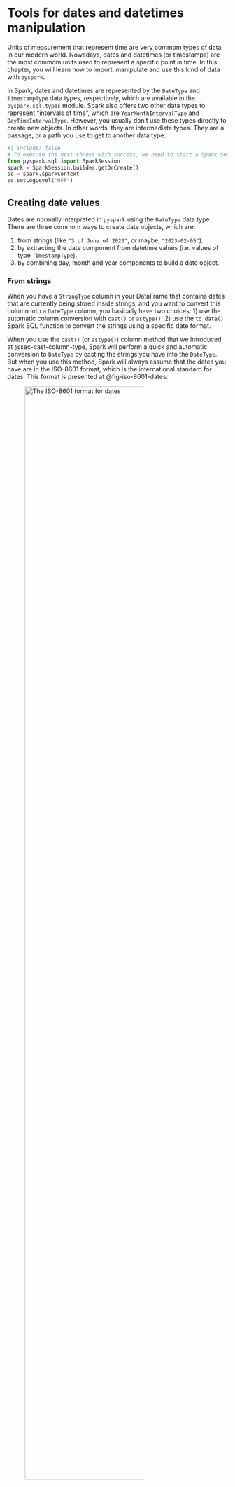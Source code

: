 # Tools for dates and datetimes manipulation {#sec-datetime-tools}

Units of measurement that represent time are very commom types of data in our modern world. Nowadays, dates and datetimes (or timestamps) are the most commom units used to represent a specific point in time. In this chapter, you will learn how to import, manipulate and use this kind of data with `pyspark`.

In Spark, dates and datetimes are represented by the `DateType` and `TimestampType` data types, respectively, which are available in the `pyspark.sql.types` module. Spark also offers two other data types to represent "intervals of time", which are `YearMonthIntervalType` and `DayTimeIntervalType`. However, you usually don't use these types directly to create new objects. In other words, they are intermediate types. They are a passage, or a path you use to get to another data type.

```{python}
#| include: false
# To execute the next chunks with success, we need to start a Spark Session
from pyspark.sql import SparkSession
spark = SparkSession.builder.getOrCreate()
sc = spark.sparkContext
sc.setLogLevel("OFF")
```

## Creating date values {#sec-create-dates}

Dates are normally interpreted in `pyspark` using the `DateType` data type. There are three commom ways to create date objects, which are:

1. from strings (like `"3 of June of 2023"`, or maybe, `"2023-02-05"`).
2. by extracting the date component from datetime values (i.e. values of type `TimestampType`).
3. by combining day, month and year components to build a date object.


### From strings

When you have a `StringType` column in your DataFrame that contains dates that are currently being stored inside strings, and you want to convert this column into a `DateType` column, you basically have two choices: 1) use the automatic column conversion with `cast()` or `astype()`; 2) use the `to_date()` Spark SQL function to convert the strings using a specific date format.

When you use the `cast()` (or `astype()`) column method that we introduced at @sec-cast-column-type, Spark will perform a quick and automatic conversion to `DateType` by casting the strings you have into the `DateType`. But when you use this method, Spark will always assume that the dates you have are in the ISO-8601 format, which is the international standard for dates. This format is presented at @fig-iso-8601-dates:

![The ISO-8601 format for dates](./../Figures/format_date.png){#fig-iso-8601-dates width=80%}

Basically, the ISO-8601 standard specifies that dates are represented in the format "YYYY-MM-DD" (or "Year-Month-Date"), like `2023-09-19`, `1926-05-21`, or `2005-11-01`. This is also the format that dates are usually formatted in United States of America. So, if the dates you have (which are currently stored inside strings) are formatted like the ISO-8601 standard, then, you can safely and easily convert them into the `DateType` by using the `cast()` or `astype()` column methods.

However, if these dates are formatted in a different way, then, the `cast()` method will very likely produce `null` values as a result, because it cannot parse dates that are outside the ISO-8601 format. If that is your case, then you should use the `to_date()` function, which allows you to specify the exact format of your dates.

There are many examples of date formats which are outside of the ISO-8601 format. Like:

- In Brazil and Spain, dates are formatted as "Day/Month/Year". Example: "23/04/2022" for April 23, 2022.
- In Japan, dates are formatted as "year month day (weekday)", with the Japanese characters meaning "year", "month" and "day" inserted after the numerals. Example: 2008年12月31日 (水) for "Wednesday 31 December 2008".
- Many websites display dates using the full name of the month, like "November 18, 2023". This is an important fact considering that web-scrapping is a real and important area of data analysis these days.

I will describe at @sec-datetime-patterns how you can use the `to_date()` function to convert dates that are outside of the ISO format to `DateType` values. But for now, for simplicity sake, I will consider only strings that contains date in the ISO format.

As a first example, lets consider the DataFrame `df` below:

```{python}
from pyspark.sql import Row

data = [
    Row(date_registered = "2021-01-01"),
    Row(date_registered = "2021-01-01"),
    Row(date_registered = "2021-01-02"),
    Row(date_registered = "2021-01-03")
]

df = spark.createDataFrame(data)
```

If we look at the DataFrame schema of `df`, we can see that the `date_registered` column is currently being interpreted as a column of type `StringType`:

```{python}
df.printSchema()
```

Since the dates from the `date_registered` column are formatted like the ISO-8601 standard, we can safely use `cast()` to get a column of type `DateType`. And if we look again at the DataFrame schema after the transformation, we can certify that the `date_registered` column is in fact now, a column of type `DateType`.

```{python}
from pyspark.sql.functions import col

df = df.withColumn(
    'date_registered',
    col('date_registered').cast('date')
)

df.show()
```

```{python}
df.printSchema()
```


### From datetime values

A datetime value is a value that contains both a date component and a time component. But you can obviously extract just the date component from a datetime value. Let's use the following DataFrame as example:

```{python}
from pyspark.sql import Row
from datetime import datetime

data = [
    {'as_datetime': datetime(2021, 6, 12, 10, 0, 0)},
    {'as_datetime': datetime(2021, 6, 12, 18, 0, 0)},
    {'as_datetime': datetime(2021, 6, 13, 7, 0, 0)},
    {'as_datetime': datetime(2021, 6, 14, 19, 30, 0)}
]

df = spark.createDataFrame(data)
df.printSchema()
```

You can extract the date component from the `as_datetime` column by directly casting the column into the `DateType` type. Like you would normally do with a string column.

```{python}
df.withColumn('date_component', col('as_datetime').cast('date'))\
    .show()
```


### From individual components

If you have 3 columns in your DataFrame, one for each component of a date value (day, month, year), you can group these components together to form date values. In `pyspark` you do this by using the `make_date()` function.

To use this function, you just list the columns of each component in the following order: year, month and day. Like in this example:

```{python}
from pyspark.sql.functions import make_date
df3 = spark.createDataFrame([
    Row(day=14,month=2,year=2021),
    Row(day=30,month=4,year=2021),
    Row(day=2,month=5,year=2021),
    Row(day=6,month=5,year=2021)
])

df3\
    .withColumn(
        'as_date',
        make_date(
            col('year'),
            col('month'),
            col('day')
        )
    )\
    .show()
```


## Creating datetime values

Datetime values are values that contains both a date and a time components. These datetime values might also come with a time zone component, although this component is not mandatory.

Different programming languages and frameworks might have different names for these kind of values. Because of that, you might know datetime values by a different name. For example, "timestamps" is also a very popular name for this kind of values. Anyway, in `pyspark`, datetime (or timestamp) values are interpreted by the `TimestampType` data type.

There are three commom ways to create datetime objects, which are:

1. from strings (like `"2023-02-05 12:30:00"`).
2. from integer values (i.e. `IntegerType` and `LongType`).
3. by combining the individual components of a datetime value (day, month, year, hour, minute, second, etc.) to form a complete datetime value.


### From strings

Again, if your datetime values are being currently stored inside strings, and, you want to convert them to datetime values, you can use the automatic conversion of Spark with the `cast()` column method. However, as we stated at @sec-create-dates, when you use this path, Spark will always assume that your datetime values follow the ISO-8601 format.

The ISO-8601 standard states that datetime values should always follow the format "YYYY-MM-DD HH:MM:SS Z" (or "Year-Month-Day Hour:Minute:Second TimeZone"). You can see at @fig-iso-8601-datetime, that are components that are mandatory (meaning that they always appear in a datetime value), and components that are optional (meaning that they might appear or might not in a datetime value).

The time zone component is always optional, and because of that, they usually are not present in the datetime values you have. There are some variations and extra characters that might appear at some points, for example, the character 'T' might appear to clearly separate the date from the time component, and the character 'Z' to separate the time zone from the time component. Also, the time component might have a microseconds section to identify a more precise point in time.

But despite all these variations, datetime values that are ISO-8601 compatible are basically always following this same pattern (or this same order of components) of "Year-Month-Day Hour:Minute:Second TimeZone". Examples of values that follows this standard are "2014-10-18T16:30:00Z", "2019-05-09 08:20:05.324" and "2020-01-01 12:30:00 -03".

![The ISO-8601 format for datetime/timestamp values](./../Figures/format_datetime.png){#fig-iso-8601-datetime width=100%}

This means that if your datetime values are not in this format, if they do not follow the ISO-8601 standard, then, you should not use the `cast()` method. If that is your case, you should use datetime patterns with the `to_timestamp()` function. We describe these assets in more depth at @sec-datetime-patterns.

For now, let's focus on examples that use the ISO-8601 format. As an example, lets use the `df2` DataFrame below:

```{python}
data = [
    Row(datetime_as_string = "2021-02-23T04:41:57Z"),
    Row(datetime_as_string = "2021-05-18T12:30:05Z"),
    Row(datetime_as_string = "2021-11-13T16:30:00Z"),
    Row(datetime_as_string = "2021-08-09T00:30:16Z")
]

df2 = spark.createDataFrame(data)
df2.printSchema()
```

You can see above, that the `datetime_as_string` column is currently being interpreted as a column of strings.
But since the values are in ISO-8601 format, I can use the cast method to directly convert them into timestamp values.

```{python}
df2 = df2\
    .withColumn(
        'datetime_values',
        col('datetime_as_string').cast('timestamp')
    )

df2.printSchema()
```

```{python}
df2.show()
```

### From integers

You can also convert integers directly to datetime values by using the `cast()` method. In this situation, the integers are interpreted as being the number of seconds since the UNIX time epoch, which is mid-night of 1 January of 1970 (`"1970-01-01 00:00:00"`). In other words, the integer `60` will be converted the point in time that is 60 seconds after `"1970-01-01 00:00:00"`, which would be `"1970-01-01 00:01:00"`.

In the example below, the number 1,000,421,325 is converted into 19:48:45 of 13 September of 2001. Because this exact point in time is 1.000421 billion of seconds ahead of the UNIX epoch.

```{python}
df3 = spark.createDataFrame([
    Row(datetime_as_integer = 1000421325),
    Row(datetime_as_integer = 1000423628),
    Row(datetime_as_integer = 500),
    Row(datetime_as_integer = 1000493412)
])

df3 = df3\
    .withColumn(
        'datetime_values',
        col('datetime_as_integer').cast('timestamp')
    )

df3.show()
```



However, you probably notice in the example above, that something is odd. Because the number 500 was converted into `"1969-12-31 21:08:20"`, which is in theory, behind the UNIX epoch, which is 1 January of 1970. Why did that happen? The answer is that **your time zone is always taken into account** during a conversion from integers to datetime values!

In the example above, Spark is running on an operating system that is using the America/Sao_Paulo time zone (which is 3 hours late from international time zone - UTC-3) as the "default time zone" of the system. As a result, integers will be interpreted as being the number of seconds since the UNIX time epoch **minus 3 hours**, which is `"1969-12-31 21:00:00"`. So, in this context, the integer `60` would be converted into `"1969-12-31 21:01:00"` (instead of the usual `"1970-01-01 00:01:00"` that you would expect).

That is why the number 500 was converted into `"1969-12-31 21:08:20"`. Because it is 500 seconds ahead of `"1969-12-31 21:00:00"`, which is 3 hours behind the UNIX time epoch.

But what if you wanted to convert your integers into a UTC-0 time zone? Well, you could just set the time zone of your Spark Session to the international time zone before you do the conversion, with the command below:

```python
spark.conf.set("spark.sql.session.timeZone", "UTC")
```

But you could also do the conversion anyway and adjust the values later. That is, you just perform the conversion with the `cast()` method, even if the result would be in your current time zone. After that, you add the amount of time necessary to transpose your datetime values to the international time zone (UTC-0).

So in the above example, since I was using the Brasília time zone (UTC-3) during the above conversion, I just need to add 3 hours to all datetime values to get their equivalents values in international time zone. You can do that by using interval expressions, which will be discussed in more depth at @sec-interval-express.

```{python}
from pyspark.sql.functions import expr
df3 = df3\
    .withColumn(
        'datetime_values_utc0',
        expr("datetime_values + INTERVAL 3 HOURS")
    )

df3.show()
```


### From individual components

If you have 6 columns in your DataFrame, one for each component of a datetime value (day, month, year, hour, minute, second), you can group these components together to compose datetime values. We do this in `pyspark` by using the `make_timestamp()` function.

To use this function, you just list the columns of each component in the following order: year, month, day, hours, minutes, seconds. Like in this example:

```{python}
from pyspark.sql.functions import make_timestamp
df3 = spark.createDataFrame([
    Row(day=14,month=2,year=2021,hour=12,mins=45,secs=0),
    Row(day=30,month=4,year=2021,hour=8,mins=10,secs=0),
    Row(day=2,month=5,year=2021,hour=5,mins=9,secs=12),
    Row(day=6,month=5,year=2021,hour=0,mins=34,secs=4)
])

df3\
    .withColumn(
        'as_datetime',
        make_timestamp(
            col('year'),
            col('month'),
            col('day'),
            col('hour'),
            col('mins'),
            col('secs')
        )
    )\
    .show()
```


## Introducing datetime patterns {#sec-datetime-patterns}

Every time you have strings that contains dates and datetime values that are outside of the ISO-8601 format, you usually have to use datetime patterns to convert these strings to date or datetime values. In other words, in this section I will describe how you can use datetime patterns to convert string values (that are outside of the ISO-8601 format) into dates or datetimes values.

Despite the existence of an international standard (like ISO-8601), the used date and datetime formats varies accross different countries around the world. There are tons of examples of these different formats. For example, in Brazil, dates are usually formatted like "Day/Month/Year". Not only the order of the date components (day, month and year) are different, but also, the separator character ("/" instead of "-").

In essence, a datetime pattern is a string pattern that describes a specific date or datetime format. This means that we can use a datetime pattern to describe any date or datetime format. A datetime pattern is a string value that is constructed by grouping letters together. Each individual letter represents an individual component of a date or a datetime value.

You can see at @tbl-date-components a list of the most commom used letters in datetime patterns. If you want, you can also see the full list of possible letters in datetime patterns by visiting the Spark Datetime Patterns page[^datetime_patterns].


| Letter | Meaning                  | Example of a valid value                       |
| ------ | ------------------------ | ---------------------------------------------- |
| G      | era                      | AD; Anno Domini                                |
| y      | year                     | 2020; 20                                       |
| D      | day-of-year              | 189                                            |
| M/L    | month-of-year            | 7; 07; Jul; July                               |
| d      | day-of-month             | 28                                             |
| Q/q    | quarter-of-year          | 3; 03; Q3; 3rd quarter                         |
| E      | day-of-week              | Tue; Tuesday                                   |
| F      | aligned day of week      | 3                                              |
| a      | am-pm-of-day             | PM                                             |
| h      | clock-hour-of-am-pm      | 12                                             |
| K      | hour-of-am-pm            | 0                                              |
| k      | clock-hour-of-day        | 0                                              |
| H      | hour-of-day              | 0                                              |
| m      | minute-of-hour           | 30                                             |
| s      | second-of-minute         | 55                                             |
| S      | fraction-of-second       | 978                                            |
| V      | time-zone ID             | America/Los_Angeles; Z; -08:30                 |
| z      | time-zone name           | Pacific Standard Time; PST                     |
| O      | localized zone-offset    | GMT+8; GMT+08:00; UTC-08:00;                   |
| X      | zone-offset ‘Z’ for zero | Z; -08; -0830; -08:30; -083015; -08:30:15;     |
| x      | zone-offset              | +0000; -08; -0830; -08:30; -083015; -08:30:15; |
| Z      | zone-offset              | +0000; -0800; -08:00;                          |

: List of letters to represent date and datetime components {#tbl-date-components}

[^datetime_patterns]: <https://spark.apache.org/docs/latest/sql-ref-datetime-pattern.html>


### Using datetime patterns to get date values

Following @tbl-date-components, if we had a date in the format "Day, Month of Year", like "12, November of 1997", we would use the letters d, M and y for each of the three components that are present in this format. In fact, let's create a DataFrame with this exact value, and let's demonstrate how could you convert it to a `DateType` value.

```{python}
data = [ {"date": "12, November of 1997"} ]
weird_date = spark.createDataFrame(data)
weird_date.show()
```

To convert it from the `StringType` to `DateType` we have to use the `to_date()` Spark SQL function. Because with this function, we can provide the datetime pattern that describes the exact format that these dates use. But before we use `to_date()`, we need to build a datetime pattern to use.

The date example above ("12, November of 1997") starts with a two-digit day number. That is why we begin our datetime pattern with two d's, to represent this section of the date. After that we have a comma and a space followed by the month name. However, both month name and the year number at the end of the date are in their full formats, instead of their abbreviated formats.

Because of that, we need to tell Spark to use the full format instead of the abbreviated format on both of these two components. To do that, we use four M's and four y's, instead of just two. At last, we have a literal "of" between the month name and the year name, and to describe this specific section of the date, we insert `'of'` between the M's and y's.

In essence, we have the datetime pattern `"dd, MMMM 'of' yyyy"`. Now, we can just use `to_date()` with this datetime pattern to convert the string value to a date value.

```{python}
from pyspark.sql.functions import to_date
pattern = "dd, MMMM 'of' yyyy"
weird_date = weird_date\
    .withColumn("date", to_date(col("date"), pattern))

weird_date.show()
```

```{python}
weird_date.printSchema()
```


So, if you have a constant (or fixed) text that is always present in all of your date values, like the "of" in the above example, you must encapsulate this text between quotation marks in your datetime patterns. Also, depending if your components are in a abbreviated format (like "02" for year 2002, or "Jan" for the January month), or in a full format (like the year "1997" or the month "October"), you might want to repeat the letters one or two times (to use abbreviated formats), or you might want to repeat it four times (to use the full formats). In other words, if you use less than 4 pattern letters, then, Spark will use the short text form, typically an abbreviation form of the component you are reffering to @sparkdoc.


As another example of unusual date formats, lets use the `user_events` DataFrame. You can easily get the data of this DataFrame by dowloading the JSON file from the official repository of this book[^book_repo]. After you downloaded the JSON file that contains the data, you can import it to your Spark session with the commands below:

[^book_repo]: <https://github.com/pedropark99/Introd-pyspark/tree/main/Data>

```{python}
#| cache: true
from pyspark.sql.types import StructType, StructField
from pyspark.sql.types import DoubleType, StringType
from pyspark.sql.types import LongType, TimestampType, DateType
path = "../Data/user-events.json"
schema = StructType([
    StructField('dateOfEvent', StringType(), False),
    StructField('timeOfEvent', StringType(), False),
    StructField('userId', StringType(), False),
    StructField('nameOfEvent', StringType(), False)
])

user_events = spark.read\
    .json(path, schema = schema)

user_events.show()
```

The `dateOfEvent` column of this DataFrame contains date values in the Brazilian format "Day/Month/Year". To describe this date format, we can use the datetime pattern `"dd/MM/yyyy"`.

```{python}
date_pattern = "dd/MM/yyyy"
user_events = user_events\
    .withColumn(
        'dateOfEvent',
        to_date(col('dateOfEvent'), date_pattern)
    )

user_events.show()
```


### Using datetime patterns to get datetime/timestamp values

Furthermore, the `user_events` table also contains the `timeOfEvent` column, which is a column of datetime (or timestamp) values, also in the usual Brazilian format "Day/Month/Year Hour:Minutes:Seconds". Following @tbl-date-components, we can describe this datetime format with the pattern `"dd/MM/yyyy HH:mm:ss"`.

When you have a column of string values that you want to convert into the `TimestampType` type, but your values are not in ISO-8601 format, you should use the `to_timestamp()` function (which also comes from the `pyspark.sql.functions` module) together with a datetime pattern to describe the actual format of your values.

You use the `to_timestamp()` function in the same way you would use the `to_date()` function, you reference the name of the column you want to convert into a column of timestamp values, and you also provide a datetime pattern to be used in the conversion. The difference between the two functions is solely on the type of columns they produce. The `to_timestamp()` function always produce a column of type `TimestampType` as a result, while the `to_date()` function produces a column of type `DateType`.


```{python}
from pyspark.sql.functions import to_timestamp
datetime_pattern = "dd/MM/yyyy HH:mm:ss"
user_events = user_events\
    .withColumn(
        'timeOfEvent',
        to_timestamp(col('timeOfEvent'), datetime_pattern)
    )

user_events.show()
```

## Extracting date or datetime components

One very commom operation when dealing with dates and datetime values is extracting components from these values. For example, you might want to create a new column that contains the day component from all of your dates. Or maybe, the month... anyway.

Thakfully, `pyspark` made it pretty easy to extract these kinds of components. You just use the corresponding function to each component! All of these functions come from the `pyspark.sql.functions` module. As a quick list, the functions below are used to extract components from both dates and datetime values:

- `year()`: extract the year of a given date or datetime as integer.
- `month()`: extract the month of a given date or datetime as integer.
- `dayofmonth()`: extract the day of the month of a given date or datetime as integer.
- `dayofweek()`: extract the day of the week of a given date or datetime as integer. The integer returned will be inside the range 1 (for a Sunday) through to 7 (for a Saturday).
- `dayofyear()`: extract the day of the year of a given date or datetime as integer.
- `quarter()`: extract the quarter of a given date or datetime as integer.


On the other hand, the list of functions below only applies to datetime values, because they extract time components (which are not present on date values). These functions also comes to the `pyspark.sql.functions` module:

- `hour()`: extract the hours of a given datetime as integer.
- `minute()`: extract the minutes of a given datetime as integer.
- `second()`: extract the seconds of a given datetime as integer.

In essence, you just apply these functions at the column that contains your date and datetime values, and you get as output the component you want. As an example, lets go back to the `user_events` DataFrame and extract the day, month and year components of each date, into separate columns:

```{python}
from pyspark.sql.functions import (
    dayofmonth,
    month,
    year
)

user_events\
    .withColumn('dayOfEvent', dayofmonth(col('dateOfEvent')))\
    .withColumn('monthOfEvent', month(col('dateOfEvent')))\
    .withColumn('yearOfEvent', year(col('dateOfEvent')))\
    .select(
        'dateOfEvent', 'dayOfEvent',
        'monthOfEvent', 'yearOfEvent'
    )\
    .show()
```


## Adding time to date and datetime values with interval expressions {#sec-interval-express}

Another very commom operation is to add some amount of time to a date or datetime values. For example, you might want to advance your dates by 3 days. Or, delay your datetime values by 3 hours. In `pyspark`, you can perform this kind by either using functions or interval expressions.

When we talk about functions available through the `pyspark.sql.functions` module, we have `date_add()` and `date_sub()`, which you can use to add or subtract days to a date, and `add_months()`, which you can use to add months to a date. Yes, the naming pattern of these functions is a little bit weird, but let's ignore this fact.

```{python}
from pyspark.sql.functions import (
    date_add,
    date_sub,
    add_months
)

user_events\
    .withColumn(
        'timePlus10Days',
        date_add(col('timeOfEvent'), 10)
    )\
    .withColumn(
        'timeMinus5Days',
        date_sub(col('timeOfEvent'), 5)
    )\
    .withColumn(
        'timePlus8Months',
        add_months(col('timeOfEvent'), 8)
    )\
    .select(
        'timeOfEvent', 'timePlus10Days',
        'timeMinus5Days', 'timePlus8Months'
    )\
    .show()
```

Now, you can use interval expressions to add whatever time unit you want (years, months, days, hours, minutes or seconds) to either a date or datetime value. However, interval expressions are only available at the Spark SQL level. As a consequence, to use an interval expression, you must use `expr()` or `spark.sql()` (that we introduced at @sec-dataframe-sql-chapter) to get access to Spark SQL. An interval expression follows this pattern:

```sql
INTERVAL 3 HOURS
```

An interval expression is an expression that begins with the `INTERVAL` keyword, and then, it is followed by a number that specifies an amount. You define how much exactly this amout represents by using another keyword that specifies the unit of time to be used. So the keyword `HOUR` specifies that you want to use the "hour" unit of time.

Having this in mind, the expression `INTERVAL 3 HOURS` defines a 3 hours interval expression. In contrast, the expression `INTERVAL 3 SECONDS` represents 3 seconds, and the expression `INTERVAL 90 MINUTES` represents 90 minutes, and so on.

By having an interval expression, you can just add or subtract this interval to your column to change the timestamp you have.

```{python}
from pyspark.sql.functions import expr
user_events\
    .withColumn(
        'timePlus3Hours',
        expr('timeOfEvent + INTERVAL 3 HOURS')
    )\
    .withColumn(
        'timePlus2Years',
        expr('timeOfEvent + INTERVAL 2 YEARS')
    )\
    .select('timeOfEvent', 'timePlus3Hours', 'timePlus2Years')\
    .show()
```


## Calculating differences between dates and datetime values

Another very commom operation is to calculate how much time is between two dates or two datetimes. In other words, you might
want to calculate how many days the date `"2023-05-12"` is far ahead of `"2023-05-05"`, or how many hours the timestamp `"2023-07-10 13:13:00"` is ahead of `"2023-07-10 05:18:00"`.

When you have two columns of type `DateType` (or `TimestampType`), you subtract one by the other directly to get the difference between the values of these columns. As an example, lets use the `df4` below:

```{python}
from random import randint, seed
from datetime import (
    date,
    datetime,
    timedelta
)

seed(10)
dates = [
    date(2023,4,1) + timedelta(days = randint(1,39))
    for i in range(4)
]

datetimes = [
    datetime(2023,4,1,8,14,54) + timedelta(hours = randint(1,39))
    for i in range(4)
]


df4 = spark.createDataFrame([
    Row(
        date1 = date(2023,4,1),
        date2 = dates[i],
        datetime1 = datetime(2023,4,1,8,14,54),
        datetime2 = datetimes[i]
    )
    for i in range(4)
])

df4.show()
```

If we subtract columns `date2` by `date1` and `datetime2` by `datetime1`, we get two new columns of type `DayTimeIntervalType`.
These new columns represent the interval of time between the values of these columns.

```{python}
df4\
    .select('date1', 'date2')\
    .withColumn('datediff', col('date2') - col('date1'))\
    .show()
```


```{python}
df4\
    .select('datetime1', 'datetime2')\
    .withColumn(
        'datetimediff',
        col('datetime2') - col('datetime1')
    )\
    .show()
```


But another very commom way to calculate this difference is to convert the datetime values to seconds. Then, you subtract the calculated seconds, so you get as output, the difference in seconds between the two datetime values.

To use this method, you first use the `unix_timestamp()` function to convert the timestamps into seconds as integer values, then, you subtract these new integer values that were created.

```{python}
from pyspark.sql.functions import unix_timestamp
df4 = df4\
    .select('datetime1', 'datetime2')\
    .withColumn('datetime1', unix_timestamp(col('datetime1')))\
    .withColumn('datetime2', unix_timestamp(col('datetime2')))\
    .withColumn(
        'diffinseconds',
        col('datetime2') - col('datetime1')
    )

df4.show()
```

Now that we have the `diffinseconds` column, which represents the difference **in seconds** between `datetime1` and `datetime2` columns, we can divide this `diffinseconds` column by 60 to get the difference in minutes, or divide by 3600 to get the difference in hours, etc.

```{python}
df4\
    .withColumn('diffinminutes', col('diffinseconds') / 60)\
    .withColumn('diffinhours', col('diffinseconds') / 3600)\
    .show()
```

## Getting the now and today values

If for some reason, you need to know which timestamp is now, or which date is today, you can use the `current_timestamp()` and `current_date()` functions from `pyspark.sql.functions` module. When you execute these functions, they output the current timestamp and date in your system.


```{python}
from pyspark.sql.types import StructType,StructField, StringType
from pyspark.sql.functions import (
    current_date,
    current_timestamp,
    lit
)

data = [Row(today="", now="")]
schema = StructType([
    StructField('today', StringType(), True),
    StructField('now', StringType(), True)
])

spark.createDataFrame(data, schema = schema)\
    .withColumn('today', lit(current_date()))\
    .withColumn('now', lit(current_timestamp()))\
    .show()
```

